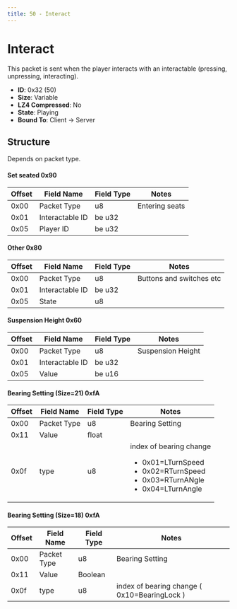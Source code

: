 ```yaml
---
title: 50 - Interact
---
```


# Interact

This packet is sent when the player interacts with an interactable (pressing, unpressing, interacting).

- **ID**: 0x32 (50)
- **Size**: Variable
- **LZ4 Compressed**: No
- **State**: Playing
- **Bound To**: Client -> Server

## Structure

Depends on packet type.

#### Set seated 0x90
| Offset | Field Name       | Field Type | Notes |
|--------|------------------|------------|-------|
| 0x00   | Packet Type      | u8         | Entering seats |
| 0x01   | Interactable ID  | be u32     | |
| 0x05   | Player ID        | be u32     | |

#### Other 0x80
| Offset | Field Name       | Field Type | Notes |
|--------|------------------|------------|-------|
| 0x00   | Packet Type      | u8         |Buttons and switches etc|
| 0x01   | Interactable ID  | be u32     | |
| 0x05   | State            | u8         | |

#### Suspension Height 0x60
| Offset | Field Name       | Field Type | Notes |
|--------|------------------|------------|-------|
| 0x00   | Packet Type      | u8         | Suspension Height |
| 0x01   | Interactable ID  | be u32     | |
| 0x05   | Value            | be u16     | |

#### Bearing Setting (Size=21) 0xfA
| Offset | Field Name       | Field Type   | Notes |
|--------|------------------|--------------|-------|
| 0x00   | Packet Type      | u8           | Bearing Setting |
| 0x11   | Value            | float        | |
| 0x0f   | type             | u8 | index of bearing change <br/><ul><li>0x01=LTurnSpeed</li><li>0x02=RTurnSpeed</li><li>0x03=RTurnANgle</li><li>0x04=LTurnAngle</li></ul>|

#### Bearing Setting (Size=18) 0xfA
| Offset | Field Name       | Field Type   | Notes |
|--------|------------------|--------------|-------|
| 0x00   | Packet Type      | u8           | Bearing Setting |
| 0x11   | Value            | Boolean      | |
| 0x0f   | type             | u8 | index of bearing change ( 0x10=BearingLock )|

[//]: # (Size veries between pressing buttons and entering seats,
last byte for pressing is the state.)